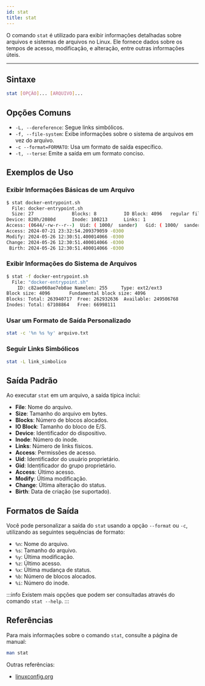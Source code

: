 ```yaml
---
id: stat
title: stat
---
```


O comando `stat` é utilizado para exibir informações detalhadas sobre arquivos e
sistemas de arquivos no Linux. Ele fornece dados sobre os tempos de acesso,
modificação, e alteração, entre outras informações úteis.

---

## Sintaxe

```bash
stat [OPÇÃO]... [ARQUIVO]...
```

## Opções Comuns

- `-L, --dereference`: Segue links simbólicos.
- `-f, --file-system`: Exibe informações sobre o sistema de arquivos em vez do
arquivo.
- `-c --format=FORMATO`: Usa um formato de saída específico.
- `-t, --terse`: Emite a saída em um formato conciso.

## Exemplos de Uso

### Exibir Informações Básicas de um Arquivo

```bash
$ stat docker-entrypoint.sh
  File: docker-entrypoint.sh
  Size: 27              Blocks: 8          IO Block: 4096   regular file
Device: 820h/2080d      Inode: 100213      Links: 1
Access: (0644/-rw-r--r--)  Uid: ( 1000/  sander)   Gid: ( 1000/  sander)
Access: 2024-07-21 23:32:54.209379059 -0300
Modify: 2024-05-26 12:30:51.400014066 -0300
Change: 2024-05-26 12:30:51.400014066 -0300
 Birth: 2024-05-26 12:30:51.400014066 -0300
```

### Exibir Informações do Sistema de Arquivos

```bash
$ stat -f docker-entrypoint.sh
  File: "docker-entrypoint.sh"
    ID: c82ae060ae7eb0ae Namelen: 255     Type: ext2/ext3
Block size: 4096       Fundamental block size: 4096
Blocks: Total: 263940717  Free: 262932636  Available: 249506768
Inodes: Total: 67108864   Free: 66998111

```

### Usar um Formato de Saída Personalizado

```bash
stat -c '%n %s %y' arquivo.txt
```

### Seguir Links Simbólicos

```bash
stat -L link_simbolico
```

## Saída Padrão

Ao executar `stat` em um arquivo, a saída típica inclui:

- **File**: Nome do arquivo.
- **Size**: Tamanho do arquivo em bytes.
- **Blocks**: Número de blocos alocados.
- **IO Block**: Tamanho do bloco de E/S.
- **Device**: Identificador do dispositivo.
- **Inode**: Número do inode.
- **Links**: Número de links físicos.
- **Access**: Permissões de acesso.
- **Uid**: Identificador do usuário proprietário.
- **Gid**: Identificador do grupo proprietário.
- **Access**: Último acesso.
- **Modify**: Última modificação.
- **Change**: Última alteração do status.
- **Birth**: Data de criação (se suportado).

## Formatos de Saída

Você pode personalizar a saída do `stat` usando a opção `--format` ou `-c`,
utilizando as seguintes sequências de formato:

- `%n`: Nome do arquivo.
- `%s`: Tamanho do arquivo.
- `%y`: Última modificação.
- `%z`: Último acesso.
- `%x`: Última mudança de status.
- `%b`: Número de blocos alocados.
- `%i`: Número do inode.

:::info
Existem mais opções que podem ser consultadas através do comando `stat --help`.
:::

## Referências

Para mais informações sobre o comando `stat`, consulte a página de manual:

```bash
man stat
```

Outras referências:

- [linuxconfig.org](https://linuxconfig.org/check-file-access-and-modification-time-in-linux)
